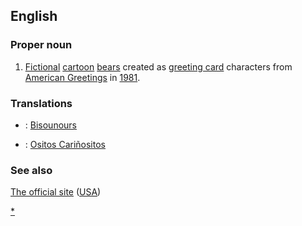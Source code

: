 {{wikipedia}}

==English==
===Proper noun===
# [[Fictional]] [[cartoon]] [[bear]]s created as [[w:greeting card|greeting card]] characters from [[w:American Greetings|American Greetings]] in [[w:1981|1981]].

===Translations===
*{{fr}}: [[Bisounours]]
*{{es}}: [[Ositos Cariñositos]]

===See also===
[http://www.care-bears.com The official site] ([[United States|USA]])

[[Category:Care Bears|*]]